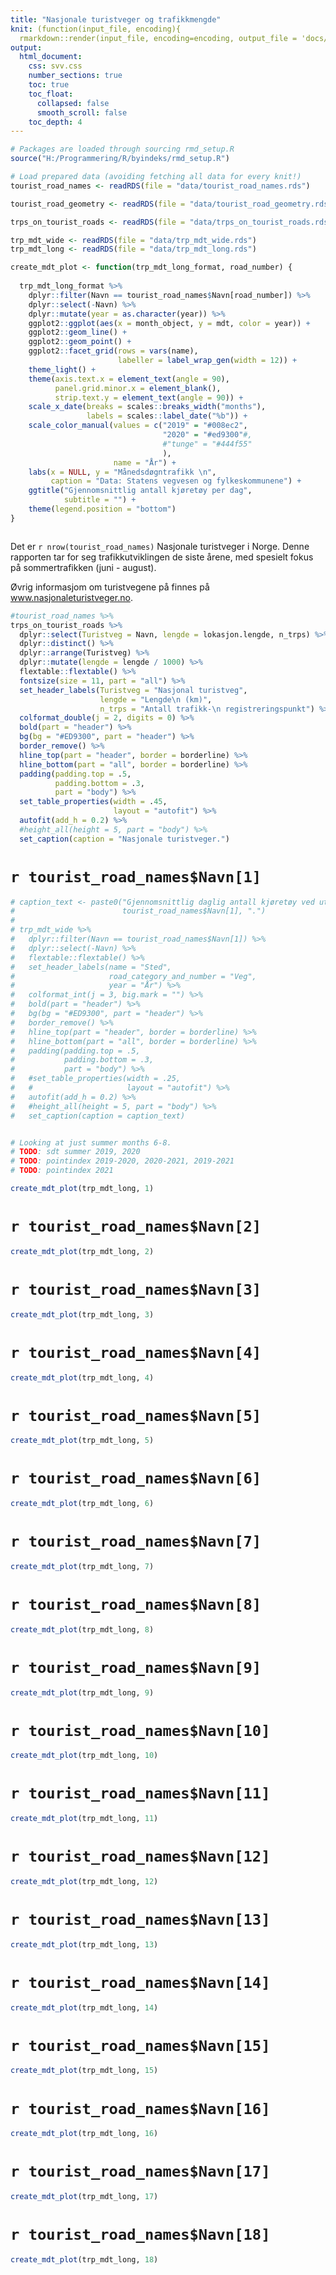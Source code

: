 ```yaml
---
title: "Nasjonale turistveger og trafikkmengde"
knit: (function(input_file, encoding){
  rmarkdown::render(input_file, encoding=encoding, output_file = 'docs/index.html')})
output: 
  html_document:
    css: svv.css
    number_sections: true
    toc: true
    toc_float: 
      collapsed: false
      smooth_scroll: false
    toc_depth: 4
---
```


```r
# Packages are loaded through sourcing rmd_setup.R
source("H:/Programmering/R/byindeks/rmd_setup.R")
```

```r
# Load prepared data (avoiding fetching all data for every knit!)
tourist_road_names <- readRDS(file = "data/tourist_road_names.rds")

tourist_road_geometry <- readRDS(file = "data/tourist_road_geometry.rds")

trps_on_tourist_roads <- readRDS(file = "data/trps_on_tourist_roads.rds")

trp_mdt_wide <- readRDS(file = "data/trp_mdt_wide.rds")
trp_mdt_long <- readRDS(file = "data/trp_mdt_long.rds")
```

```r
create_mdt_plot <- function(trp_mdt_long_format, road_number) {
  
  trp_mdt_long_format %>% 
    dplyr::filter(Navn == tourist_road_names$Navn[road_number]) %>% 
    dplyr::select(-Navn) %>%
    dplyr::mutate(year = as.character(year)) %>% 
    ggplot2::ggplot(aes(x = month_object, y = mdt, color = year)) +
    ggplot2::geom_line() +
    ggplot2::geom_point() +
    ggplot2::facet_grid(rows = vars(name),
                        labeller = label_wrap_gen(width = 12)) +
    theme_light() +
    theme(axis.text.x = element_text(angle = 90),
          panel.grid.minor.x = element_blank(),
          strip.text.y = element_text(angle = 90)) +
    scale_x_date(breaks = scales::breaks_width("months"),
                 labels = scales::label_date("%b")) +
    scale_color_manual(values = c("2019" = "#008ec2",
                                  "2020" = "#ed9300"#,
                                  #"tunge" = "#444f55"
                                  ),
                       name = "År") +
    labs(x = NULL, y = "Månedsdøgntrafikk \n",
         caption = "Data: Statens vegvesen og fylkeskommunene") +
    ggtitle("Gjennomsnittlig antall kjøretøy per dag",
            subtitle = "") +
    theme(legend.position = "bottom")  
}


```

```r

```


Det er `r nrow(tourist_road_names)` Nasjonale turistveger i Norge. Denne rapporten tar for seg trafikkutviklingen de siste årene, med spesielt fokus på sommertrafikken (juni - august). 

Øvrig informasjom om turistvegene på finnes på [www.nasjonaleturistveger.no](https://www.nasjonaleturistveger.no/).


```r
#tourist_road_names %>% 
trps_on_tourist_roads %>% 
  dplyr::select(Turistveg = Navn, lengde = lokasjon.lengde, n_trps) %>% 
  dplyr::distinct() %>% 
  dplyr::arrange(Turistveg) %>% 
  dplyr::mutate(lengde = lengde / 1000) %>% 
  flextable::flextable() %>% 
  fontsize(size = 11, part = "all") %>% 
  set_header_labels(Turistveg = "Nasjonal turistveg",
                    lengde = "Lengde\n (km)",
                    n_trps = "Antall trafikk-\n registreringspunkt") %>% 
  colformat_double(j = 2, digits = 0) %>% 
  bold(part = "header") %>%
  bg(bg = "#ED9300", part = "header") %>%
  border_remove() %>%
  hline_top(part = "header", border = borderline) %>%
  hline_bottom(part = "all", border = borderline) %>%
  padding(padding.top = .5,
          padding.bottom = .3,
          part = "body") %>% 
  set_table_properties(width = .45, 
                       layout = "autofit") %>% 
  autofit(add_h = 0.2) %>%
  #height_all(height = 5, part = "body") %>%
  set_caption(caption = "Nasjonale turistveger.")
```


# `r tourist_road_names$Navn[1]`

```r
# caption_text <- paste0("Gjennomsnittlig daglig antall kjøretøy ved utvalgte punkter på Nasjonal turistveg ",
#                        tourist_road_names$Navn[1], ".")
# 
# trp_mdt_wide %>% 
#   dplyr::filter(Navn == tourist_road_names$Navn[1]) %>% 
#   dplyr::select(-Navn) %>% 
#   flextable::flextable() %>%
#   set_header_labels(name = "Sted",
#                     road_category_and_number = "Veg",
#                     year = "År") %>% 
#   colformat_int(j = 3, big.mark = "") %>% 
#   bold(part = "header") %>%
#   bg(bg = "#ED9300", part = "header") %>%
#   border_remove() %>%
#   hline_top(part = "header", border = borderline) %>%
#   hline_bottom(part = "all", border = borderline) %>%
#   padding(padding.top = .5,
#           padding.bottom = .3,
#           part = "body") %>% 
#   #set_table_properties(width = .25, 
#   #                     layout = "autofit") %>% 
#   autofit(add_h = 0.2) %>%
#   #height_all(height = 5, part = "body") %>%
#   set_caption(caption = caption_text)


# Looking at just summer months 6-8.
# TODO: sdt summer 2019, 2020
# TODO: pointindex 2019-2020, 2020-2021, 2019-2021
# TODO: pointindex 2021
```

```r
create_mdt_plot(trp_mdt_long, 1)
```



# `r tourist_road_names$Navn[2]`

```r
create_mdt_plot(trp_mdt_long, 2)
```


# `r tourist_road_names$Navn[3]`

```r
create_mdt_plot(trp_mdt_long, 3)
```



# `r tourist_road_names$Navn[4]`

```r
create_mdt_plot(trp_mdt_long, 4)
```



# `r tourist_road_names$Navn[5]`

```r
create_mdt_plot(trp_mdt_long, 5)
```



# `r tourist_road_names$Navn[6]`

```r
create_mdt_plot(trp_mdt_long, 6)
```



# `r tourist_road_names$Navn[7]`

```r
create_mdt_plot(trp_mdt_long, 7)
```



# `r tourist_road_names$Navn[8]`

```r
create_mdt_plot(trp_mdt_long, 8)
```



# `r tourist_road_names$Navn[9]`

```r
create_mdt_plot(trp_mdt_long, 9)
```



# `r tourist_road_names$Navn[10]`

```r
create_mdt_plot(trp_mdt_long, 10)
```



# `r tourist_road_names$Navn[11]`

```r
create_mdt_plot(trp_mdt_long, 11)
```



# `r tourist_road_names$Navn[12]`

```r
create_mdt_plot(trp_mdt_long, 12)
```



# `r tourist_road_names$Navn[13]`

```r
create_mdt_plot(trp_mdt_long, 13)
```


# `r tourist_road_names$Navn[14]`

```r
create_mdt_plot(trp_mdt_long, 14)
```



# `r tourist_road_names$Navn[15]`

```r
create_mdt_plot(trp_mdt_long, 15)
```



# `r tourist_road_names$Navn[16]`

```r
create_mdt_plot(trp_mdt_long, 16)
```



# `r tourist_road_names$Navn[17]`

```r
create_mdt_plot(trp_mdt_long, 17)
```


# `r tourist_road_names$Navn[18]`

```r
create_mdt_plot(trp_mdt_long, 18)
```


